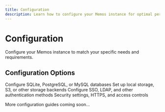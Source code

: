 ```yaml
---
title: Configuration
description: Learn how to configure your Memos instance for optimal performance and security.
---
```


# Configuration

Configure your Memos instance to match your specific needs and requirements.

## Configuration Options

<Cards>
  <Card title="Database" href="/docs/configuration/database" icon="Database">
    Configure SQLite, PostgreSQL, or MySQL databases
  </Card>
  <Card title="Storage" href="/docs/configuration/storage" icon="HardDrive">
    Set up local storage, S3, or other storage backends
  </Card>
  <Card title="Authentication" href="/docs/configuration/authentication" icon="Key">
    Configure SSO, LDAP, and other authentication methods
  </Card>
  <Card title="Security" href="/docs/configuration/security" icon="Shield">
    Security settings, HTTPS, and access controls
  </Card>
</Cards>

More configuration guides coming soon...